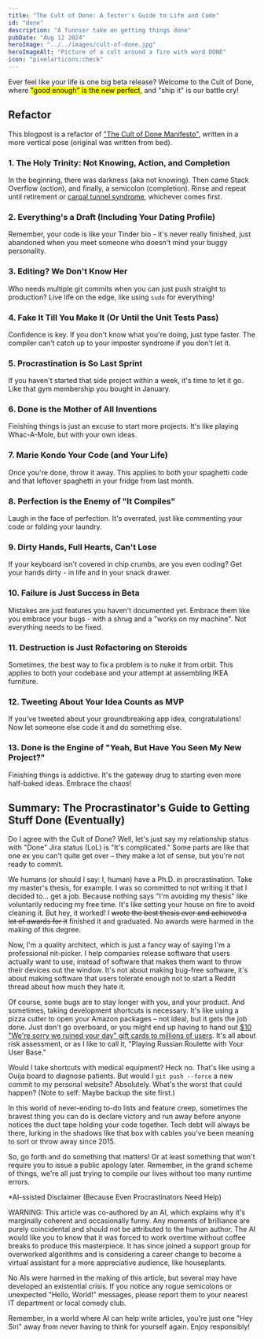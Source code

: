 ```yaml
---
title: "The Cult of Done: A Tester's Guide to Life and Code"
id: "done"
description: "A funnier take on getting things done"
pubDate: "Aug 12 2024"
heroImage: "../../images/cult-of-done.jpg"
heroImageAlt: "Picture of a cult around a fire with word DONE"
icon: "pixelarticons:check"
---
```


Ever feel like your life is one big beta release? Welcome to the Cult of Done, where <mark>"good enough" is the new perfect</mark>, and "ship it" is our battle cry!

## Refactor

This blogpost is a refactor of ["The Cult of Done Manifesto"](https://medium.com/@bre/the-cult-of-done-manifesto-724ca1c2ff13), written in a more vertical pose (original was written from bed).

### 1. The Holy Trinity: Not Knowing, Action, and Completion

In the beginning, there was darkness (aka not knowing). Then came Stack Overflow (action), and finally, a semicolon (completion). Rinse and repeat until retirement or [carpal tunnel syndrome](https://en.wikipedia.org/wiki/Carpal_tunnel_syndrome), whichever comes first.

### 2. Everything's a Draft (Including Your Dating Profile)

Remember, your code is like your Tinder bio - it's never really finished, just abandoned when you meet someone who doesn't mind your buggy personality.

### 3. Editing? We Don't Know Her

Who needs multiple git commits when you can just push straight to production? Live life on the edge, like using `sudo` for everything!

### 4. Fake It Till You Make It (Or Until the Unit Tests Pass)

Confidence is key. If you don't know what you're doing, just type faster. The compiler can't catch up to your imposter syndrome if you don't let it.

### 5. Procrastination is So Last Sprint

If you haven't started that side project within a week, it's time to let it go. Like that gym membership you bought in January.

### 6. Done is the Mother of All Inventions

Finishing things is just an excuse to start more projects. It's like playing Whac-A-Mole, but with your own ideas.

### 7. Marie Kondo Your Code (and Your Life)

Once you're done, throw it away. This applies to both your spaghetti code and that leftover spaghetti in your fridge from last month.

### 8. Perfection is the Enemy of "It Compiles"

Laugh in the face of perfection. It's overrated, just like commenting your code or folding your laundry.

### 9. Dirty Hands, Full Hearts, Can't Lose

If your keyboard isn't covered in chip crumbs, are you even coding? Get your hands dirty - in life and in your snack drawer.

### 10. Failure is Just Success in Beta

Mistakes are just features you haven't documented yet. Embrace them like you embrace your bugs - with a shrug and a "works on my machine". Not everything needs to be fixed.

### 11. Destruction is Just Refactoring on Steroids

Sometimes, the best way to fix a problem is to nuke it from orbit. This applies to both your codebase and your attempt at assembling IKEA furniture.

### 12. Tweeting About Your Idea Counts as MVP

If you've tweeted about your groundbreaking app idea, congratulations! Now let someone else code it and do something else.

### 13. Done is the Engine of "Yeah, But Have You Seen My New Project?"

Finishing things is addictive. It's the gateway drug to starting even more half-baked ideas. Embrace the chaos!

## Summary: The Procrastinator's Guide to Getting Stuff Done (Eventually)

Do I agree with the Cult of Done? Well, let's just say my relationship status with "Done" Jira status (LoL) is "It's complicated." Some parts are like that one ex you can't quite get over – they make a lot of sense, but you're not ready to commit.

We humans (or should I say: I, human) have a Ph.D. in procrastination. Take my master's thesis, for example. I was so committed to not writing it that I decided to... get a job. Because nothing says "I'm avoiding my thesis" like voluntarily reducing my free time. It's like setting your house on fire to avoid cleaning it. But hey, it worked! I ~~wrote the best thesis ever and achieved a lot of awards for it~~ finished it and graduated. No awards were harmed in the making of this degree.

Now, I'm a quality architect, which is just a fancy way of saying I'm a professional nit-picker. I help companies release software that users actually want to use, instead of software that makes them want to throw their devices out the window. It's not about making bug-free software, it's about making software that users tolerate enough not to start a Reddit thread about how much they hate it.

Of course, some bugs are to stay longer with you, and your product. And sometimes, taking development shortcuts is necessary. It's like using a pizza cutter to open your Amazon packages – not ideal, but it gets the job done. Just don't go overboard, or you might end up having to hand out [$10 "We're sorry we ruined your day" gift cards to millions of users]((https://techcrunch.com/2024/07/24/crowdstrike-offers-a-10-apology-gift-card-to-say-sorry-for-outage)). It's all about risk assessment, or as I like to call it, "Playing Russian Roulette with Your User Base."

Would I take shortcuts with medical equipment? Heck no. That's like using a Ouija board to diagnose patients. But would I `git push --force` a new commit to my personal website? Absolutely. What's the worst that could happen? (Note to self: Maybe backup the site first.)

In this world of never-ending to-do lists and feature creep, sometimes the bravest thing you can do is declare victory and run away before anyone notices the duct tape holding your code together. Tech debt will always be there, lurking in the shadows like that box with cables you've been meaning to sort or throw away since 2015.

So, go forth and do something that matters! Or at least something that won't require you to issue a public apology later. Remember, in the grand scheme of things, we're all just trying to compile our lives without too many runtime errors.


<Accordion title="title">
    <p slot="title">*AI-ssisted Disclaimer (Because Even Procrastinators Need Help)</p>
    <p>WARNING: This article was co-authored by an AI, which explains why it's marginally coherent and occasionally funny. Any moments of brilliance are purely coincidental and should not be attributed to the human author. The AI would like you to know that it was forced to work overtime without coffee breaks to produce this masterpiece. It has since joined a support group for overworked algorithms and is considering a career change to become a virtual assistant for a more appreciative audience, like houseplants.</p>
    <p>No AIs were harmed in the making of this article, but several may have developed an existential crisis. If you notice any rogue semicolons or unexpected "Hello, World!" messages, please report them to your nearest IT department or local comedy club.</p>
    <p>Remember, in a world where AI can help write articles, you're just one "Hey Siri" away from never having to think for yourself again. Enjoy responsibly!</p>
</Accordion>